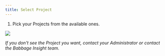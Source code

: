 ```yaml
---
title: Select Project
---
```


1. Pick your Projects from the available ones.
<img src="/assets/dashboard/manage-users.png"/>

*If you don't see the Project you want, contact your Administrator or contact the Babbage Insight team.*